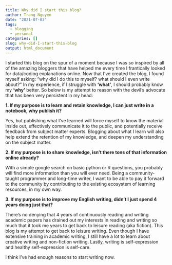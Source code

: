 ```yaml
---
title: Why did I start this blog?
author: Trang Nguyen
date: "2021-07-03"
tags:
  - blogging
  - personal
categories: []
slug: why-did-I-start-this-blog
output: html_document
---
```


<!-----
NEW: Check the "Suppress top comment" option to remove this info from the output.

Conversion time: 0.3 seconds.


Using this Markdown file:

1. Paste this output into your source file.
2. See the notes and action items below regarding this conversion run.
3. Check the rendered output (headings, lists, code blocks, tables) for proper
   formatting and use a linkchecker before you publish this page.

Conversion notes:

* Docs to Markdown version 1.0β29
* Tue Jun 29 2021 09:00:02 GMT-0700 (PDT)
* Source doc: post2
----->


  I started this blog on the spur of a moment because I was so inspired by all of the amazing bloggers that have helped me every time I frantically looked for data/coding explanations online. Now that I've created the blog, I found myself asking: "why did I do this to myself? what should I even write about?" In my experience, if I struggle with **'what'**, I should probably know my **'why'** better. So below is my attempt to reason with the devil's advocate that has been very persistent in my head:



**1. If my purpose is to learn and retain knowledge, I can just write in a notebook, why publish it?**

Yes, but publishing what I've learned will force myself to know the material inside out, effectively communicate it to the public, and potentially receive feedback from subject matter experts. Blogging about what I learn will also help extend the retention of my knowledge, and deepen my understanding on the subject matter.



**2. If my purpose is to share knowledge, isn't there tons of that information online already?**

With a simple google search on basic python or R questions, you probably will find more information than you will ever need. Being a community-taught programmer and long-time writer, I want to be able to pay it forward to the community by contributing to the existing ecosystem of learning resources, in my own way. 



**3. If my purpose is to improve my English writing, didn't I just spend 4 years doing just that?**

There’s no denying that 4 years of continuously reading and writing academic papers has drained out my interests in reading and writing so much that it took me years to get back to leisure reading (aka fiction). This blog is my attempt to get back to leisure writing. Even though I have extensive training in academic writing, I still have a lot to learn about creative writing and non-fiction writing. Lastly, writing is self-expression and healthy self-expression is self-care.

I think I’ve had enough reasons to start writing now. 

